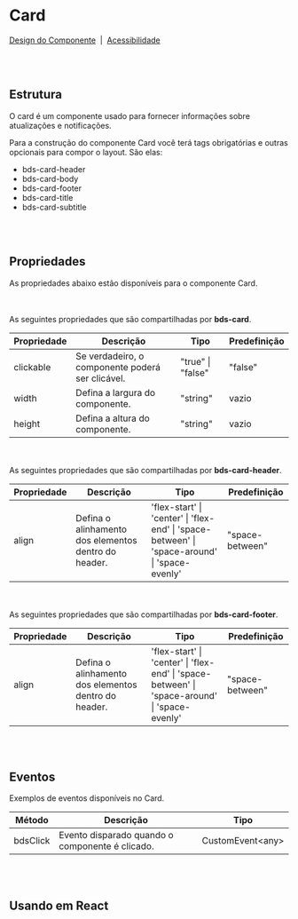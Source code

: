 
# Card

[Design do Componente](https://design.blip.ai/d/UbKsV1JhXTK4/design-1#/card/resumo-card)
&nbsp;|&nbsp;
[Acessibilidade](https://design.blip.ai/d/UbKsV1JhXTK4/design-1#/card/acessibilidade-card)

<br></br>

## Estrutura

O card é um componente usado para fornecer informações sobre atualizações e notificações.

Para a construção do componente Card você terá tags obrigatórias e outras opcionais para compor o layout. São elas:

<ul>
  <li>bds-card-header</li>
  <li>bds-card-body</li>
  <li>bds-card-footer</li>
  <li>bds-card-title</li>
  <li>bds-card-subtitle</li>
</ul>

<Canvas of={cardStories.Properties}></Canvas>

<Meta isTemplate />

<br></br>

## Propriedades

As propriedades abaixo estão disponíveis para o componente Card.

<Controls />

<br></br>
As seguintes propriedades que são compartilhadas por **bds-card**.
<table>
  <thead>
    <tr>
      <th>Propriedade</th>
      <th>Descrição</th>
      <th>Tipo</th>
      <th>Predefinição</th>
    </tr>
  </thead>
  <tbody>
    <tr>
      <td>clickable</td>
      <td>Se verdadeiro, o componente poderá ser clicável.</td>
      <td>"true" | "false"</td>
      <td>"false"</td>
    </tr>
    <tr>
      <td>width</td>
      <td>Defina a largura do componente.</td>
      <td>"string"</td>
      <td>vazio</td>
    </tr>
    <tr>
      <td>height</td>
      <td>Defina a altura do componente.</td>
      <td>"string"</td>
      <td>vazio</td>
    </tr>
  </tbody>
</table>

<br></br>
As seguintes propriedades que são compartilhadas por **bds-card-header**.
<table>
  <thead>
    <tr>
      <th>Propriedade</th>
      <th>Descrição</th>
      <th>Tipo</th>
      <th>Predefinição</th>
    </tr>
  </thead>
  <tbody>
    <tr>
      <td>align</td>
      <td>Defina o alinhamento dos elementos dentro do header.</td>
      <td>'flex-start' | 'center' | 'flex-end' | 'space-between' | 'space-around' | 'space-evenly'</td>
      <td>"space-between"</td>
    </tr>
  </tbody>
</table>

<br></br>
As seguintes propriedades que são compartilhadas por **bds-card-footer**.
<table>
  <thead>
    <tr>
      <th>Propriedade</th>
      <th>Descrição</th>
      <th>Tipo</th>
      <th>Predefinição</th>
    </tr>
  </thead>
  <tbody>
    <tr>
      <td>align</td>
      <td>Defina o alinhamento dos elementos dentro do header.</td>
      <td>'flex-start' | 'center' | 'flex-end' | 'space-between' | 'space-around' | 'space-evenly'</td>
      <td>"space-between"</td>
    </tr>
  </tbody>
</table>


<br></br>

## Eventos

Exemplos de eventos disponíveis no Card.
<table>
  <thead>
    <tr>
      <th>Método</th>
      <th>Descrição</th>
      <th>Tipo</th>
    </tr>
  </thead>
  <tbody>
    <tr>
      <td>bdsClick</td>
      <td>Evento disparado quando o componente é clicado.</td>
      <td>CustomEvent&lt;any&gt;</td>
    </tr>
  </tbody>
</table>

<Source of={cardStories.Events} />

<br></br>

## Usando em React

<Source of={cardStories.FrameworkReact} />
